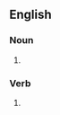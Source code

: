 ==English==

===Noun===
{{en-noun}}

# {{obsolete spelling of|service}}

===Verb===
{{head|en|verb}}

# {{obsolete spelling of|service}}